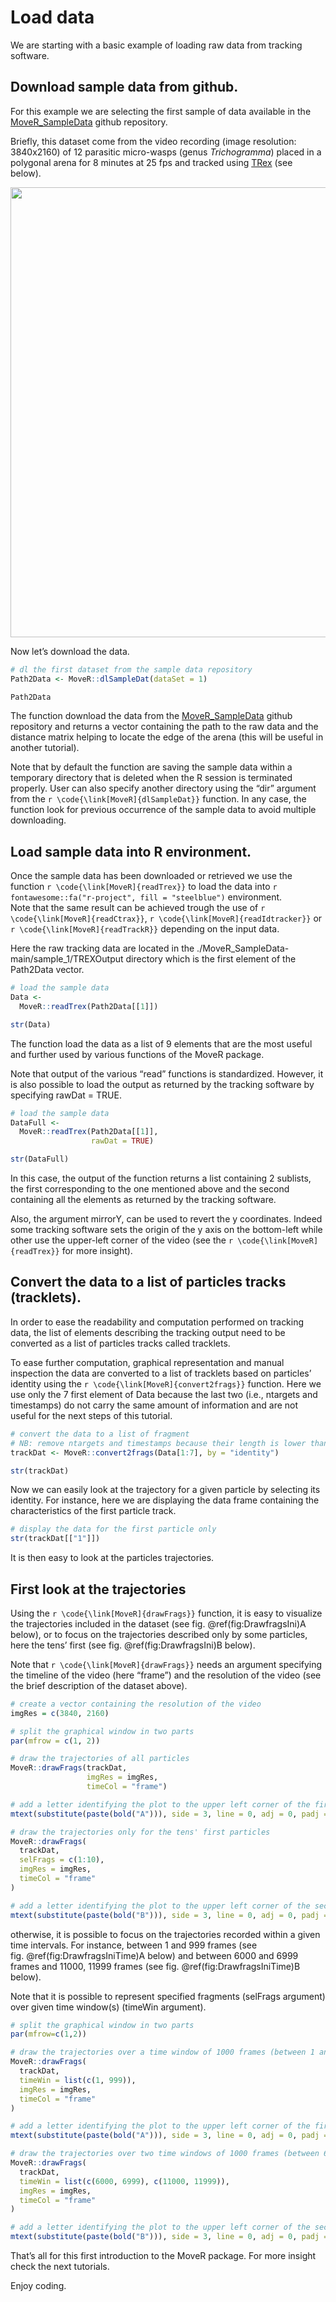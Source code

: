 # Load data

We are starting with a basic example of loading raw data from tracking software.

## Download sample data from github.

For this example we are selecting the first sample of data available in the <a href="https://github.com/qpetitjean/MoveR_SampleData">MoveR_SampleData</a> github repository. 

Briefly, this dataset come from the video recording (image resolution: 3840x2160) of 12 parasitic micro-wasps (genus <em>Trichogramma</em>) placed in a polygonal arena for 8 minutes at 25 fps and tracked using <a href="https://trex.run">TRex</a> (see below). 

<img src="D:/Postdoc_INRAE_SAM/MoveR_SampleData/2602_ISA3080_Low_5.mov_3600.png" height="720" align="middle"/>

Now let's download the data.
```r
# dl the first dataset from the sample data repository
Path2Data <- MoveR::dlSampleDat(dataSet = 1)

Path2Data

```

The function download the data from the <a href="https://github.com/qpetitjean/MoveR_SampleData">MoveR_SampleData</a> github repository and returns a vector containing the path to the raw data and the distance matrix helping to locate the edge of the arena (this will be useful in another tutorial).

Note that by default the function are saving the sample data within a temporary directory that is deleted when the R session is terminated properly. User can also specify another directory using the "dir" argument from the `r \code{\link[MoveR]{dlSampleDat}}` function. 
In any case, the function look for previous occurrence of the sample data to avoid multiple downloading.

## Load sample data into R environment.

Once the sample data has been downloaded or retrieved we use the function `r \code{\link[MoveR]{readTrex}}` to load the data into `r fontawesome::fa("r-project", fill = "steelblue")` environment.<br />
Note that the same result can be achieved trough the use of `r \code{\link[MoveR]{readCtrax}}`, `r \code{\link[MoveR]{readIdtracker}}` or `r \code{\link[MoveR]{readTrackR}}` depending on the input data. 

Here the raw tracking data are located in the ./MoveR_SampleData-main/sample_1/TREXOutput directory which is the first element of the Path2Data vector.

```r
# load the sample data
Data <-
  MoveR::readTrex(Path2Data[[1]])

str(Data)

```

The function load the data as a list of 9 elements that are the most useful and further used by various functions of the MoveR package. 

Note that output of the various "read" functions is standardized. However, it is also possible to load the output as returned by the tracking software by specifying rawDat = TRUE.

```r
# load the sample data
DataFull <-
  MoveR::readTrex(Path2Data[[1]],
                  rawDat = TRUE)

str(DataFull)

```

In this case, the output of the function returns a list containing 2 sublists, the first corresponding to the one mentioned above and the second containing all the elements as returned by the tracking software.

Also, the argument mirrorY, can be used to revert the y coordinates. Indeed some tracking software sets the origin of the y axis on the bottom-left while other use the upper-left corner of the video (see the  `r \code{\link[MoveR]{readTrex}}` for more insight).

## Convert the data to a list of particles tracks (tracklets).

In order to ease the readability and computation performed on tracking data, the list of elements describing the tracking output need to be converted as a list of particles tracks called tracklets. 

To ease further computation, graphical representation and manual inspection the data are converted to a list of tracklets based on particles' identity using the `r \code{\link[MoveR]{convert2frags}}` function. 
Here we use only the 7 first element of Data because the last two (i.e., ntargets and timestamps) do not carry the same amount of information and are not useful for the next steps of this tutorial.

```r
# convert the data to a list of fragment
# NB: remove ntargets and timestamps because their length is lower than other variables
trackDat <- MoveR::convert2frags(Data[1:7], by = "identity")

str(trackDat)
```

Now we can easily look at the trajectory for a given particle by selecting its identity.
For instance, here we are displaying the data frame containing the characteristics of the first particle track.

```r
# display the data for the first particle only
str(trackDat[["1"]])

```

It is then easy to look at the particles trajectories.

## First look at the trajectories

Using the `r \code{\link[MoveR]{drawFrags}}` function, it is easy to visualize the trajectories included in the dataset (see fig. \@ref(fig:DrawfragsIni)A below), or to focus on the trajectories described only by some particles, here the tens' first (see fig. \@ref(fig:DrawfragsIni)B below).

Note that `r \code{\link[MoveR]{drawFrags}}` needs an argument specifying the timeline of the video (here "frame") and the resolution of the video (see the brief description of the dataset above).

```r
# create a vector containing the resolution of the video
imgRes = c(3840, 2160)

# split the graphical window in two parts
par(mfrow = c(1, 2))

# draw the trajectories of all particles
MoveR::drawFrags(trackDat,
                 imgRes = imgRes,
                 timeCol = "frame")

# add a letter identifying the plot to the upper left corner of the first plot
mtext(substitute(paste(bold("A"))), side = 3, line = 0, adj = 0, padj = -0.5)

# draw the trajectories only for the tens' first particles
MoveR::drawFrags(
  trackDat,
  selFrags = c(1:10),
  imgRes = imgRes,
  timeCol = "frame"
)

# add a letter identifying the plot to the upper left corner of the second plot
mtext(substitute(paste(bold("B"))), side = 3, line = 0, adj = 0, padj = -0.5)
```

otherwise, it is possible to focus on the trajectories recorded within a given time intervals. For instance, between 1 and 999 frames (see fig. \@ref(fig:DrawfragsIniTime)A below) and between 6000 and 6999 frames and 11000, 11999 frames (see fig. \@ref(fig:DrawfragsIniTime)B below).

Note that it is possible to represent specified fragments (selFrags argument) over given time window(s) (timeWin argument).

```r
# split the graphical window in two parts
par(mfrow=c(1,2))

# draw the trajectories over a time window of 1000 frames (between 1 and 999 frames)
MoveR::drawFrags(
  trackDat,
  timeWin = list(c(1, 999)),
  imgRes = imgRes,
  timeCol = "frame"
)

# add a letter identifying the plot to the upper left corner of the first plot
mtext(substitute(paste(bold("A"))), side = 3, line = 0, adj = 0, padj = -0.5)

# draw the trajectories over two time windows of 1000 frames (between 6000 and 6999 and 11000 and 11999 frames)
MoveR::drawFrags(
  trackDat,
  timeWin = list(c(6000, 6999), c(11000, 11999)),
  imgRes = imgRes,
  timeCol = "frame"
)

# add a letter identifying the plot to the upper left corner of the second plot
mtext(substitute(paste(bold("B"))), side = 3, line = 0, adj = 0, padj = -0.5)
```

That's all for this first introduction to the MoveR package. 
For more insight check the next tutorials. 

Enjoy coding.